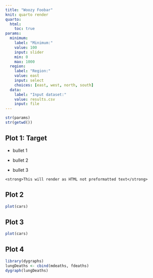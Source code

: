```yaml
---
title: "Woozy Foobar"
knit: quarto render
quarto:
  html:
    toc: true
params:
  minimum: 
    label: "Minimum:"
    value: 100
    input: slider
    min: 0
    max: 1000
  region:
    label: "Region:"
    value: east
    input: select
    choices: [east, west, north, south]
  data: 
    label: "Input dataset:"
    value: results.csv
    input: file
---
```


```r
str(params)
str(getwd())
```

## Plot 1: Target

-   bullet 1

-   bullet 2

-   bullet 3

<!--html_preserve-->
    <strong>This will render as HTML not preformatted text</strong>
<!--/html_preserve-->


## Plot 2

```r
plot(cars)
```

## Plot 3

```r
plot(cars)
```

## Plot 4

```r
library(dygraphs)
lungDeaths <- cbind(mdeaths, fdeaths)
dygraph(lungDeaths)
```

